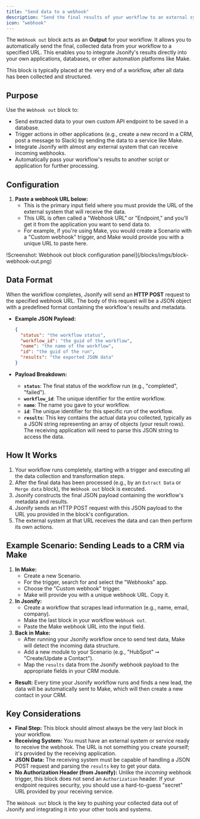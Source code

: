 ```yaml
---
title: "Send data to a webhook"
description: "Send the final results of your workflow to an external system or application via an HTTP POST request."
icon: "webhook"
---
```


The `Webhook out` block acts as an **Output** for your workflow. It allows you to automatically send the final, collected data from your workflow to a specified URL. This enables you to integrate Jsonify's results directly into your own applications, databases, or other automation platforms like Make.

This block is typically placed at the very end of a workflow, after all data has been collected and structured.

## Purpose

Use the `Webhook out` block to:

- Send extracted data to your own custom API endpoint to be saved in a database.
- Trigger actions in other applications (e.g., create a new record in a CRM, post a message to Slack) by sending the data to a service like Make.
- Integrate Jsonify with almost any external system that can receive incoming webhooks.
- Automatically pass your workflow's results to another script or application for further processing.

## Configuration

1. **Paste a webhook URL below:**
   - This is the primary input field where you must provide the URL of the external system that will receive the data.
   - This URL is often called a "Webhook URL" or "Endpoint," and you'll get it from the application you want to send data _to_.
   - For example, if you're using Make, you would create a Scenario with a "Custom webhook" trigger, and Make would provide you with a unique URL to paste here.

<Frame caption="Screenshot: Webhook out block configuration panel">
  !Screenshot: Webhook out block configuration panel](/blocks/imgs/block-webhook-out.png)</Frame>

## Data Format

When the workflow completes, Jsonify will send an **HTTP POST** request to the specified webhook URL. The body of this request will be a JSON object with a predefined format containing the workflow's results and metadata.

- **Example JSON Payload:**

  ```json
  {
    "status": "the workflow status",
    "workflow_id": "the guid of the workflow",
    "name": "the name of the workflow",
    "id": "the guid of the run",
    "results": "the exported JSON data"
  }
  ```
- **Payload Breakdown:**
  - **`status`**: The final status of the workflow run (e.g., "completed", "failed").
  - **`workflow_id`**: The unique identifier for the entire workflow.
  - **`name`**: The name you gave to your workflow.
  - **`id`**: The unique identifier for this specific _run_ of the workflow.
  - **`results`**: This key contains the actual data you collected, typically as a JSON string representing an array of objects (your result rows). The receiving application will need to parse this JSON string to access the data.

## How It Works

1. Your workflow runs completely, starting with a trigger and executing all the data collection and transformation steps.
2. After the final data has been processed (e.g., by an `Extract Data` or `Merge data` block), the `Webhook out` block is executed.
3. Jsonify constructs the final JSON payload containing the workflow's metadata and results.
4. Jsonify sends an HTTP POST request with this JSON payload to the URL you provided in the block's configuration.
5. The external system at that URL receives the data and can then perform its own actions.

## Example Scenario: Sending Leads to a CRM via Make

1. **In Make:**
   - Create a new Scenario.
   - For the trigger, search for and select the "Webhooks" app.
   - Choose the "Custom webhook" trigger.
   - Make will provide you with a unique webhook URL. Copy it.
2. **In Jsonify:**
   - Create a workflow that scrapes lead information (e.g., name, email, company).
   - Make the last block in your workflow `Webhook out`.
   - Paste the Make webhook URL into the input field.
3. **Back in Make:**
   - After running your Jsonify workflow once to send test data, Make will detect the incoming data structure.
   - Add a new module to your Scenario (e.g., "HubSpot" ➙ "Create/Update a Contact").
   - Map the `results` data from the Jsonify webhook payload to the appropriate fields in your CRM module.

- **Result:** Every time your Jsonify workflow runs and finds a new lead, the data will be automatically sent to Make, which will then create a new contact in your CRM.

## Key Considerations

- **Final Step:** This block should almost always be the very last block in your workflow.
- **Receiving System:** You must have an external system or service ready to receive the webhook. The URL is not something you create yourself; it's provided by the receiving application.
- **JSON Data:** The receiving system must be capable of handling a JSON POST request and parsing the `results` key to get your data.
- **No Authorization Header (from Jsonify):** Unlike the _incoming_ webhook trigger, this block does not send an `Authorization` header. If your endpoint requires security, you should use a hard-to-guess "secret" URL provided by your receiving service.

The `Webhook out` block is the key to pushing your collected data out of Jsonify and integrating it into your other tools and systems.
